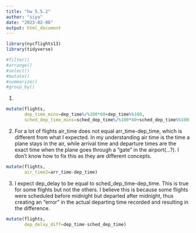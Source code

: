 ```yaml
---
title: "hw 5.5.2"
author: "siyu"
date: "2023-02-06"
output: html_document
---
```


```r
library(nycflights13)
library(tidyverse)

#filter()
#arrange()
#select()
#mutate()
#summarize()
#group_by()

```

1. 
```r
mutate(flights, 
       dep_time_mins=dep_time%/%100*60+dep_time%%100,
       sched_dep_time_mins=sched_dep_time%/%100*60+sched_dep_time%%100)
```

2. 
For a lot of flights air_time does not equal arr_time-dep_time, which is different from what I expected. In my understanding air time is the time a plane stays in the air, while arrival time and departure times are the exact time when the plane goes through a "gate" in the airport(...?). I don't know how to fix this as they are different concepts. 
```r
mutate(flights,
       air_time2=arr_time-dep_time)
```

3. 
I expect dep_delay to be equal to sched_dep_time-dep_time. This is true for some flights but not the others. I believe this is because some flights were scheduled before midnight but departed after midnight, thus creating an "error" in the actual departing time recorded and resulting in the difference. 
```r
mutate(flights,
       dep_delay_diff=dep_time-sched_dep_time)
```